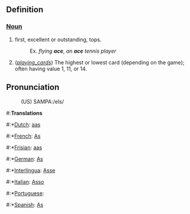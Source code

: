 ==Definition==
===[[Noun]]===
#first, excellent or outstanding, tops.
#:Ex. ''flying '''ace''''', ''an '''ace''' tennis player''
# (''[[playing_cards]]'') The highest or lowest card (depending on the game); often having value 1, 11, or 14.

==Pronunciation==
:(US) SAMPA:/eIs/

#:'''Translations'''
#:*[[Dutch]]: [[aas]]
#:*[[French]]: [[As]]
#:*[[Frisian]]: [[aas]]
#:*[[German]]: [[As]]
#:*[[Interlingua]]: [[Asse]]
#:*[[Italian]]: [[Asso]]
#:*[[Portuguese]]: [[]]
#:*[[Spanish]]: [[As]]